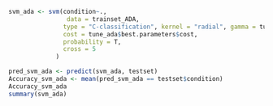 ```r
svm_ada <- svm(condition~.,
                data = trainset_ADA,
               type = "C-classification", kernel = "radial", gamma = tune_ada$best.parameters$gamma,
               cost = tune_ada$best.parameters$cost,
               probability = T,
               cross = 5
             )

pred_svm_ada <- predict(svm_ada, testset)
Accuracy_svm_ada <- mean(pred_svm_ada == testset$condition)
Accuracy_svm_ada
summary(svm_ada)
```
